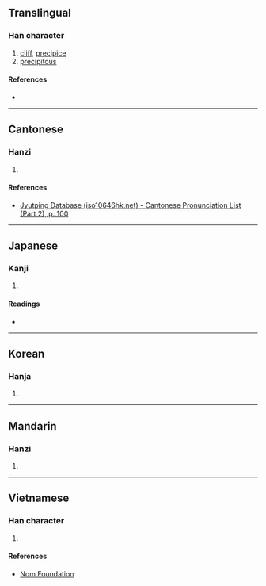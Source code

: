 {{character info/new}}
{{also|崖}}
==Translingual==

===Han character===
{{Han char|rn=46|rad=山|as=08|sn=11|four=|canj=UMGG,XUMGG|ids=⿰山厓}}

# [[cliff]], [[precipice]]
# [[precipitous]]

====References====
* {{Han ref|kx=0314.070|dkj=08179|dj=0614.240|hdz=10778.070|uh=5D15|ud=23829}}

----

==Cantonese==

===Hanzi===
{{yue-hanzi|jyut=[[ngaai4]], [[aai4]]|y=ngaai4, aai4}}

# {{defn|lang=yue|sort=山08}}

====References====
* [http://www.iso10646hk.net/jp/document/download.jsp Jyutping Database (iso10646hk.net) - Cantonese Pronunciation List (Part 2), p. 100]

----

==Japanese==

===Kanji===
{{ja-kanji|grade=|rs=山08}}

# {{defn|lang=ja|sort=山08}}

====Readings====
* {{ja-readings|on=[[がい]] (gai)|kun=[[がけ]] (gake)}}

----

==Korean==

===Hanja===
{{ko-hanja|hangeul=애|rv=ae|mr=ae}}

# {{defn|lang=ko|sort=山08}}

----

==Mandarin==

===Hanzi===
{{cmn-hanzi|pin=[[yá]] ([[ya2]])|wg=ya<sup>2</sup>}}

# {{defn|lang=cmn|sort=山08}}

----

==Vietnamese==

===Han character===
{{vi-readings|rs=山08|hanviet=nhai}}

# {{defn|lang=vi|sort=山08}}

====References====
* [http://nomfoundation.org/common/nom_details.php?codepoint=5d15 Nom Foundation]